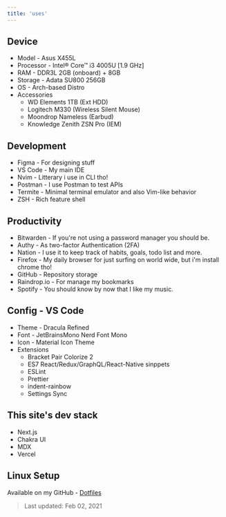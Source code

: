 ```yaml
---
title: 'uses'
---
```


## Device

- Model - Asus X455L
- Processor - Intel® Core™ i3 4005U [1.9 GHz]
- RAM - DDR3L 2GB (onboard) + 8GB
- Storage - Adata SU800 256GB
- OS - Arch-based Distro
- Accessories
  - WD Elements 1TB (Ext HDD)
  - Logitech M330 (Wireless Silent Mouse)
  - Moondrop Nameless (Earbud)
  - Knowledge Zenith ZSN Pro (IEM)

## Development

- Figma - For designing stuff
- VS Code - My main IDE
- Nvim - Litterary i use in CLI tho!
- Postman - I use Postman to test APIs
- Termite - Minimal terminal emulator and also Vim-like behavior
- ZSH - Rich feature shell

## Productivity

- Bitwarden - If you're not using a password manager you should be.
- Authy - As two-factor Authentication (2FA)
- Nation - I use it to keep track of habits, goals, todo list and more.
- Firefox - My daily browser for just surfing on world wide, but i'm install chrome tho!
- GitHub - Repository storage
- Raindrop.io - For manage my bookmarks
- Spotify - You should know by now that I like my music.

## Config - VS Code

- Theme - Dracula Refined
- Font - JetBrainsMono Nerd Font Mono
- Icon - Material Icon Theme
- Extensions
  - Bracket Pair Colorize 2
  - ES7 React/Redux/GraphQL/React-Native sinppets
  - ESLint
  - Prettier
  - indent-rainbow
  - Settings Sync

## This site's dev stack

- Next.js
- Chakra UI
- MDX
- Vercel

## Linux Setup

Available on my GitHub - [Dotfiles](https://github.com/opxop/dotfiles)

> Last updated: Feb 02, 2021
